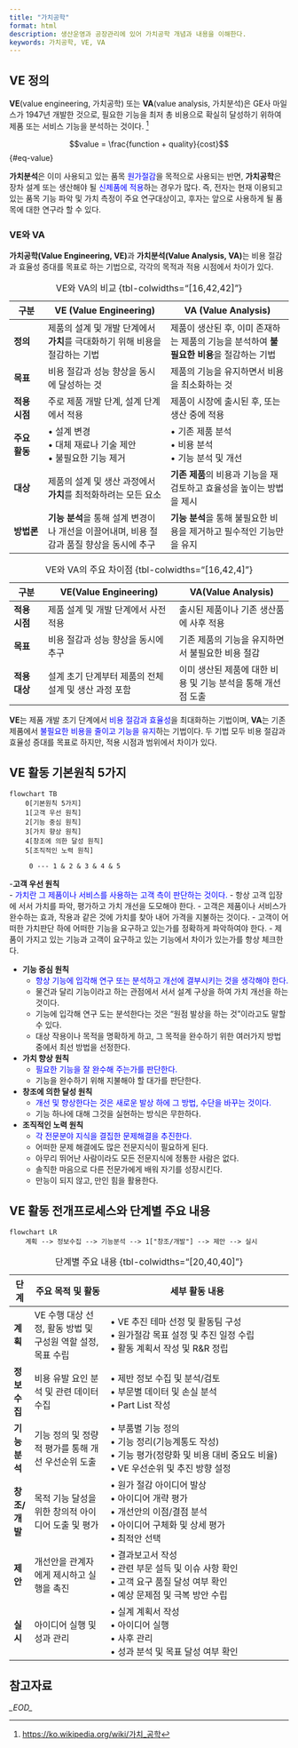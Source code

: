 ```yaml
---
title: "가치공학"
format: html
description: 생산운영과 공장관리에 있어 가치공학 개념과 내용을 이해한다.
keywords: 가치공학, VE, VA
---
```


## VE 정의 {#sec-ve}

**VE**(value engineering, 가치공학) 또는 **VA**(value analysis, 가치분석)은 <span class='hl'>GE사 마일스가 1947년 개발한 것으로, 필요한 기능을 최저 총 비용으로 확실히 달성하기 위하여 제품 또는 서비스 기능을 분석하는 것</span>이다. [^6-3.-가치공학-1]

[^6-3.-가치공학-1]: [https://ko.wikipedia.org/wiki/가치_공학](https://ko.wikipedia.org/wiki/가치_공학){target="_blank"}

$$value = \frac{function + quality}{cost}$$ {#eq-value}

::: {.callout-note icon="false" title="가치공학 vs. 가치분석"}
**가치분석**은 이미 사용되고 있는 품목 <font color="blue">원가절감</font>을 목적으로 사용되는 반면, **가치공학**은 장차 설계 또는 생산해야 될 <font color="blue">신제품에 적용</font>하는 경우가 많다. 즉, 전자는 현재 이용되고 있는 품목 기능 파악 및 가치 측정이 주요 연구대상이고, 후자는 앞으로 사용하게 될 품목에 대한 연구라 할 수 있다.
:::

### VE와 VA

**가치공학(Value Engineering, VE)**과 **가치분석(Value Analysis, VA)**는 비용 절감과 효율성 증대를 목표로 하는 기법으로, 각각의 목적과 적용 시점에서 차이가 있다.

| **구분**               | **VE (Value Engineering)**                                                         | **VA (Value Analysis)**                                                          |
|------------------------|------------------------------------------------------------------------------------|-----------------------------------------------------------------------------------|
| **정의**               | 제품의 설계 및 개발 단계에서 **가치**를 극대화하기 위해 비용을 절감하는 기법          | 제품이 생산된 후, 이미 존재하는 제품의 기능을 분석하여 **불필요한 비용**을 절감하는 기법 |
| **목표**               | 비용 절감과 성능 향상을 동시에 달성하는 것                                          | 제품의 기능을 유지하면서 비용을 최소화하는 것                                     |
| **적용 시점**           | 주로 제품 개발 단계, 설계 단계에서 적용                                            | 제품이 시장에 출시된 후, 또는 생산 중에 적용                                     |
| **주요 활동**           | • 설계 변경<br> • 대체 재료나 기술 제안<br> • 불필요한 기능 제거                       | • 기존 제품 분석<br> • 비용 분석<br> • 기능 분석 및 개선                          |
| **대상**               | 제품의 설계 및 생산 과정에서 **가치**를 최적화하려는 모든 요소                      | **기존 제품**의 비용과 기능을 재검토하고 효율성을 높이는 방법을 제시              |
| **방법론**              | **기능 분석**을 통해 설계 변경이나 개선을 이끌어내며, 비용 절감과 품질 향상을 동시에 추구 | **기능 분석**을 통해 불필요한 비용을 제거하고 필수적인 기능만을 유지              |
:VE와 VA의 비교 {tbl-colwidths="[16,42,42]"}


| 구분  | VE(Value Engineering) | VA(Value Analysis) |
|------|----------------------|-------------------|
| **적용 시점** | 제품 설계 및 개발 단계에서 사전 적용 | 출시된 제품이나 기존 생산품에 사후 적용 |
| **목표** | 비용 절감과 성능 향상을 동시에 추구 | 기존 제품의 기능을 유지하면서 불필요한 비용 절감 |
| **적용 대상** | 설계 초기 단계부터 제품의 전체 설계 및 생산 과정 포함 | 이미 생산된 제품에 대한 비용 및 기능 분석을 통해 개선점 도출 |
: VE와 VA의 주요 차이점 {tbl-colwidths="[16,42,4]"}

**VE**는 제품 개발 초기 단계에서 <font color="blue">비용 절감과 효율성</font>을 최대화하는 기법이며, **VA**는 기존 제품에서 <font color="blue">불필요한 비용을 줄이고 기능을 유지</font>하는 기법이다. 두 기법 모두 비용 절감과 효율성 증대를 목표로 하지만, 적용 시점과 범위에서 차이가 있다.

## VE 활동 기본원칙 5가지

```mermaid
flowchart TB
    0[기본원칙 5가지]
    1[고객 우선 원칙]
    2[기능 중심 원칙]
    3[가치 향상 원칙]
    4[창조에 의한 달성 원칙]
    5[조직적인 노력 원칙]
 
     0 --- 1 & 2 & 3 & 4 & 5
```

-<span class='hl'>**고객 우선 원칙**</span>  
    -   <font color="blue">가치란 그 제품이나 서비스를 사용하는 고객 측이 판단하는 것이다.</font>
    -   항상 고객 입장에 서서 가치를 파악, 평가하고 가치 개선을 도모해야 한다.
    -   고객은 제품이나 서비스가 완수하는 효과, 작용과 같은 것에 가치를 찾아 내어 가격을 지불하는 것이다.
    -   고객이 어떠한 가치판단 하에 어떠한 기능을 요구하고 있는가를 정확하게 파악하여야 한다.
    -   제품이 가지고 있는 기능과 고객이 요구하고 있는 기능에서 차이가 있는가를 항상 체크한다.


- <span class='hl'>**기능 중심 원칙**</span>
    -   <font color="blue">항상 기능에 입각해 연구 또는 분석하고 개선에 결부시키는 것을 생각해야 한다.</font>
    -   물건과 달리 기능이라고 하는 관점에서 서서 설계 구상을 하여 가치 개선을 하는 것이다.
    -   기능에 입각해 연구 도는 분석한다는 것은 "원점 발상을 하는 것"이라고도 말할 수 있다.
    -   대상 작용이나 목적을 명확하게 하고, 그 목적을 완수하기 위한 여러가지 방법 중에서 최선 방법을 선정한다.


- <span class='hl'>**가치 향상 원칙**</span>   
    -   <font color="blue">필요한 기능을 잘 완수해 주는가를 판단한다.</font>
    -   기능을 완수하기 위해 지불해야 할 대가를 판단한다.


- <span class='hl'>**창조에 의한 달성 원칙**</span>
    -   <font color="blue">개선 및 향상한다는 것은 새로운 발상 하에 그 방법, 수단을 바꾸는 것이다.</font>
    -   기능 하나에 대해 그것을 실현하는 방식은 무한하다.


- <span class='hl'>**조직적인 노력 원칙**</span>
    -   <font color="blue">각 전문분야 지식을 결집한 문제해결을 추진한다.</font>
    -   어떠한 문제 해결에도 많은 전문지식이 필요하게 된다.
    -   아무리 뛰어난 사람이라도 모든 전문지식에 정통한 사람은 없다.
    -   솔직한 마음으로 다른 전문가에게 배워 자기를 성장시킨다.
    -   만능이 되지 않고, 만인 힘을 활용한다.

## VE 활동 전개프로세스와 단계별 주요 내용

```mermaid
flowchart LR
    계획 --> 정보수집 --> 기능분석 --> 1["창조/개발"] --> 제안 --> 실시 
```

| **단계**    | **주요 목적 및 활동**                        | **세부 활동 내용**                                                                            |
| --------- | ------------------------------------- | --------------------------------------------------------------------------------------- |
| **계획**    | VE 수행 대상 선정, 활동 방법 및 구성원 역할 설정, 목표 수립 | • VE 추진 테마 선정 및 활동팀 구성<br>• 원가절감 목표 설정 및 추진 일정 수립<br>• 활동 계획서 작성 및 R\&R 정립              |
| **정보 수집** | 비용 유발 요인 분석 및 관련 데이터 수집               | • 제반 정보 수집 및 분석/검토<br>• 부문별 데이터 및 손실 분석<br>• Part List 작성                               |
| **기능 분석** | 기능 정의 및 정량적 평가를 통해 개선 우선순위 도출         | • 부품별 기능 정의<br>• 기능 정리(기능계통도 작성)<br>• 기능 평가(정량화 및 비용 대비 중요도 비율)<br>• VE 우선순위 및 추진 방향 설정 |
| **창조/개발** | 목적 기능 달성을 위한 창의적 아이디어 도출 및 평가         | • 원가 절감 아이디어 발상<br>• 아이디어 개략 평가<br>• 개선안의 이점/결점 분석<br>• 아이디어 구체화 및 상세 평가<br>• 최적안 선택    |
| **제안**    | 개선안을 관계자에게 제시하고 실행을 촉진                | • 결과보고서 작성<br>• 관련 부문 설득 및 이슈 사항 확인<br>• 고객 요구 품질 달성 여부 확인<br>• 예상 문제점 및 극복 방안 수립       |
| **실시**    | 아이디어 실행 및 성과 관리                       | • 실계 계획서 작성<br>• 아이디어 실행<br>• 사후 관리<br>• 성과 분석 및 목표 달성 여부 확인                            |
: 단계별 주요 내용 {tbl-colwidths="[20,40,40]"}

## 참고자료 {#sec-ref-1001}


*\_EOD\_*
